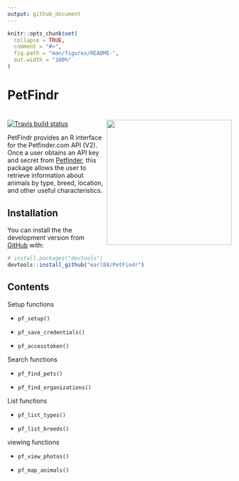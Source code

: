 ```yaml
---
output: github_document
---
```


<!-- README.md is generated from README.Rmd. Please edit that file -->

```r
knitr::opts_chunk$set(
  collapse = TRUE,
  comment = "#>",
  fig.path = "man/figures/README-",
  out.width = "100%"
)
```
# PetFindr

<!-- badges: start -->
# <img src='inst/logo.png' align="right" height="281" /></a>
[![Travis build status](https://travis-ci.org/earl88/PetFindr.svg?branch=master)](https://travis-ci.org/earl88/PetFindr)
<!-- badges: end -->

PetFindr provides an R interface for the Petfinder.com API (V2). Once a user obtains an API key and secret from [Petfinder](https://www.petfinder.com/developers/), this package allows the user to retrieve information about animals by type, breed, location, and other useful characteristics.

## Installation

You can install the  the development version from [GitHub](https://github.com/) with:

``` r
# install.packages("devtools")
devtools::install_github("earl88/PetFindr")
```

## Contents

Setup functions

* `pf_setup()`

* `pf_save_credentials()`

* `pf_accesstoken()`

Search functions

* `pf_find_pets()`

* `pf_find_organizations()`

List functions

* `pf_list_types()`

* `pf_list_breeds()`

viewing functions

* `pf_view_photos()`

* `pf_map_animals()`
